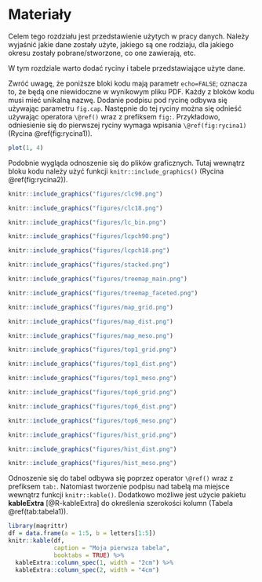 # Materiały {#materialy}

Celem tego rozdziału jest przedstawienie użytych w pracy danych.
Należy wyjaśnić jakie dane zostały użyte, jakiego są one rodziaju, dla jakiego okresu zostały pobrane/stworzone, co one zawierają, etc.

W tym rozdziale warto dodać ryciny i tabele przedstawiające użyte dane.

Zwróć uwagę, że poniższe bloki kodu mają parametr `echo=FALSE`; oznacza to, że będą one niewidoczne w wynikowym pliku PDF.
Każdy z bloków kodu musi mieć unikalną nazwę.
Dodanie podpisu pod rycinę odbywa się używając parametru `fig.cap`.
Następnie do tej ryciny można się odnieść używając operatora `\@ref()` wraz z prefiksem `fig:`.
Przykładowo, odniesienie się do pierwszej ryciny wymaga wpisania `\@ref(fig:rycina1)` (Rycina \@ref(fig:rycina1)).

```r
plot(1, 4)
```

Podobnie wygląda odnoszenie się do plików graficznych. 
Tutaj wewnątrz bloku kodu należy użyć funkcji `knitr::include_graphics()` (Rycina \@ref(fig:rycina2)).

```r
knitr::include_graphics("figures/clc90.png")
```
```r
knitr::include_graphics("figures/clc18.png")
```


```r
knitr::include_graphics("figures/lc_bin.png")
```


```r
knitr::include_graphics("figures/lcpch90.png")
```
```r
knitr::include_graphics("figures/lcpch18.png")
```


```r
knitr::include_graphics("figures/stacked.png")
```


```r
knitr::include_graphics("figures/treemap_main.png")
```
```r
knitr::include_graphics("figures/treemap_faceted.png")
```


```r
knitr::include_graphics("figures/map_grid.png")
```
```r
knitr::include_graphics("figures/map_dist.png")
```
```r
knitr::include_graphics("figures/map_meso.png")
```


```r
knitr::include_graphics("figures/top1_grid.png")
```
```r
knitr::include_graphics("figures/top1_dist.png")
```
```r
knitr::include_graphics("figures/top1_meso.png")
```


```r
knitr::include_graphics("figures/top6_grid.png")
```
```r
knitr::include_graphics("figures/top6_dist.png")
```
```r
knitr::include_graphics("figures/top6_meso.png")
```


```r
knitr::include_graphics("figures/hist_grid.png")
```
```r
knitr::include_graphics("figures/hist_dist.png")
```
```r
knitr::include_graphics("figures/hist_meso.png")
```

Odnoszenie się do tabel odbywa się poprzez operator `\@ref()` wraz z prefiksem `tab:`.
Natomiast tworzenie podpisu nad tabelą ma miejsce wewnątrz funkcji `knitr::kable()`. 
Dodatkowo możliwe jest użycie pakietu **kableExtra** [@R-kableExtra] do określenia szerokości kolumn (Tabela \@ref(tab:tabela1)).

```r
library(magrittr)
df = data.frame(a = 1:5, b = letters[1:5])
knitr::kable(df, 
             caption = "Moja pierwsza tabela",
             booktabs = TRUE) %>% 
  kableExtra::column_spec(1, width = "2cm") %>% 
  kableExtra::column_spec(2, width = "4cm")
```

